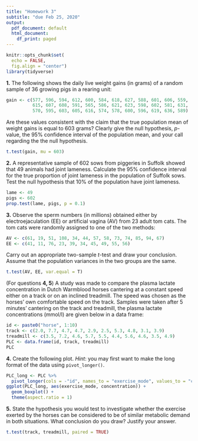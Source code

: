 ```yaml
---
title: "Homework 3"
subtitle: "due Feb 25, 2020"
output:
  pdf_document: default
  html_document:
    df_print: paged
---
```


```r
knitr::opts_chunk$set(
  echo = FALSE,
  fig.align = "center")
library(tidyverse)
```

\bigskip

**1.** The following shows the daily live weight gains (in grams) of a random sample of 36 growing pigs in a rearing unit:

```r
gain <- c(577, 596, 594, 612, 600, 584, 618, 627, 588, 601, 606, 559,
          615, 607, 608, 591, 565, 586, 621, 623, 598, 602, 581, 631, 
          570, 595, 603, 605, 616, 574, 578, 600, 596, 619, 636, 589)
```

Are these values consistent with the claim that the true population mean of weight gains is equal to $603$ grams? Clearly give the null hypothesis, $p$-value, the 95\% confidence interval of the population mean, and your call regarding the the null hypothesis.

```r
t.test(gain, mu = 603)
```

**2.** A representative sample of 602 sows from piggeries in Suffolk showed that 49 animals had joint lameness. Calculate the 95% confidence interval for the true proportion of joint lameness in the population of Suffolk sows. Test the null hypothesis that 10% of the population have joint lameness.

```r
lame <- 49
pigs <- 602
prop.test(lame, pigs, p = 0.1)
```

**3.** Observe the sperm numbers (in millions) obtained either by electroejaculation (EE) or artificial vagina (AV) from 23 adult tom cats. The tom cats were randomly assigned to one of the two methods:

```r
AV <- c(61, 19, 51, 108, 34, 44, 57, 58, 73, 74, 85, 94, 67)
EE <- c(41, 11, 76, 23, 39, 34, 45, 49, 55, 56)
```

Carry out an appropriate two-sample $t$-test and draw your conclusion. Assume that the population variances in the two groups are the same.

```r
t.test(AV, EE, var.equal = T)
```

(For questions **4, 5**) A study was made to compare the plasma lactate concentration in Dutch Warmblood horses cantering at a constant speed either on a track or on an inclined treadmill. The speed was chosen as the horses' own comfortable speed on the track. Samples were taken after 5 minutes' cantering on the track and treadmill, the plasma lactate concentrations (mmol/l) are given below in a data frame:

```r
id <- paste0("horse", 1:10)
track <- c(2.0, 7.7, 4.7, 4.7, 2.9, 2.5, 5.3, 4.8, 3.1, 3.9)
treadmill <- c(3.5, 7.2, 4.6, 5.7, 5.5, 4.4, 5.6, 4.6, 3.5, 4.9)
PLC <- data.frame(id, track, treadmill)
PLC
```

**4.** Create the following plot. _Hint_: you may first want to make the long format of the data using `pivot_longer()`.

```r
PLC_long <- PLC %>%
  pivot_longer(cols = -"id", names_to = "exercise_mode", values_to = "concentration") 
ggplot(PLC_long, aes(exercise_mode, concentration)) +
  geom_boxplot() +
  theme(aspect.ratio = 1)
```

**5.** State the hypothesis you would test to investigate whether the exercise exerted by the horses can be considered to be of similar metabolic demand in both situations. What conclusion do you draw? Justify your answer.

```r
t.test(track, treadmill, paired = TRUE)
```




